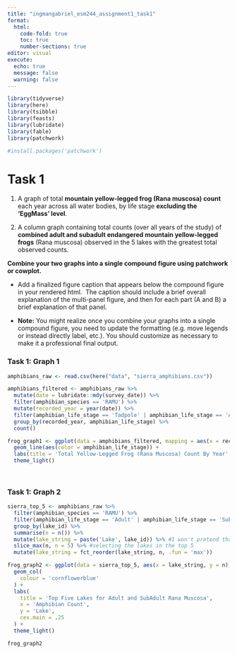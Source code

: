 ```yaml
---
title: "ingmangabriel_esm244_assignment1_task1"
format: 
  html:
    code-fold: true
    toc: true
    number-sections: true
editor: visual
execute:
  echo: true
  message: false
  warning: false
---
```


```r

library(tidyverse)
library(here)
library(tsibble)
library(feasts)
library(lubridate)
library(fable)
library(patchwork)

#install.packages('patchwork')

```

# Task 1

1.  A graph of total **mountain yellow-legged frog (Rana muscosa) count** each year across all water bodies, by life stage **excluding the ‘EggMass’ level**. 

2.  A column graph containing total counts (over all years of the study) of **combined adult and subadult endangered mountain yellow-legged frogs** (Rana muscosa) observed in the 5 lakes with the greatest total observed counts. 

**Combine your two graphs into a single compound figure using patchwork or cowplot.** 

-   Add a finalized figure caption that appears below the compound figure in your rendered html.  The caption should include a brief overall explanation of the multi-panel figure, and then for each part (A and B) a brief explanation of that panel.

-   **Note:** You might realize once you combine your graphs into a single compound figure, you need to update the formatting (e.g. move legends or instead directly label, etc.). You should customize as necessary to make it a professional final output.

### Task 1: Graph 1

```r

amphibians_raw <- read.csv(here("data", "sierra_amphibians.csv"))
```

```r

amphibians_filtered <- amphibians_raw %>% 
  mutate(date = lubridate::mdy(survey_date)) %>% 
  filter(amphibian_species == 'RAMU') %>% 
  mutate(recorded_year = year(date)) %>% 
  filter(amphibian_life_stage == 'Tadpole' | amphibian_life_stage == 'Adult' | amphibian_life_stage == 'SubAdult') %>% 
  group_by(recorded_year, amphibian_life_stage) %>% 
  count()
```

```r

frog_graph1 <- ggplot(data = amphibians_filtered, mapping = aes(x = recorded_year, y = n, group = amphibian_life_stage)) + 
  geom_line(aes(color = amphibian_life_stage)) +
  labs(title = 'Total Yellow-Legged Frog (Rana Muscosa) Count By Year', x = 'Year', y = 'Amphibian Count') +
  theme_light()
  
  
```

### Task 1: Graph 2

```r

sierra_top_5 <- amphibians_raw %>% 
  filter(amphibian_species == 'RAMU') %>% 
  filter(amphibian_life_stage == 'Adult' | amphibian_life_stage == 'SubAdult') %>% 
  group_by(lake_id) %>% 
  summarise(n = n()) %>% 
  mutate(lake_string = paste('Lake', lake_id)) %>% #I won't pretend that the following code for this chunk was my idea. This was devised by a friend of mine who works at Fish and Wildlife on a Discord call. They are way better at R than me. This turns the lake_id column into a string that can be more easily called by other functions.
  slice_max(n, n = 5) %>% #selecting the lakes in the top 5
  mutate(lake_string = fct_reorder(lake_string, n, .fun = 'max'))

```

```r

frog_graph2 <- ggplot(data = sierra_top_5, aes(x = lake_string, y = n)) +
  geom_col(
    colour = 'cornflowerblue'
  ) +
  labs(
    title = 'Top Five Lakes for Adult and SubAdult Rana Muscosa',
    x = 'Amphibian Count',
    y = 'Lake',
    cex.main = .25
  ) +
  theme_light()

frog_graph2

```
